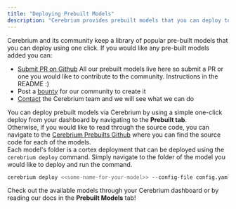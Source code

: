 ```yaml
---
title: "Deploying Prebuilt Models"
description: "Cerebrium provides prebuilt models that you can deploy to an API seamlessly"
---
```


Cerebrium and its community keep a library of popular pre-built models that you can deploy using one click. If you would like any pre-built models added you can:

- [Submit PR on Github](https://github.com/CerebriumAI/cerebrium-prebuilts) All our prebuilt models live here so submit a PR or one you would like to contribute to the community. Instructions in the README :)
- Post a [bounty](https://www.cerebrium.ai/bounties) for our community to create it
- [Contact](mailto:support@cerebrium.ai) the Cerebrium team and we will see what we can do

You can deploy prebuilt models via Cerebrium by using a simple one-click deploy from your dashboard by navigating to the <b>Prebuilt tab</b>.  
Otherwise, if you would like to read through the source code, you can navigate to the [Cerebrium Prebuilts Github](https://github.com/CerebriumAI/cerebrium-prebuilts) where you can find the source code for each of the models.  
Each model's folder is a cortex deployment that can be deployed using the `cerebrium deploy` command. Simply navigate to the folder of the model you would like to deploy and run the command.

```bash
cerebrium deploy <<some-name-for-your-model>> --config-file config.yaml
```

Check out the available models through your Cerebrium dashboard or by reading our docs in the **Prebuilt Models** tab!

